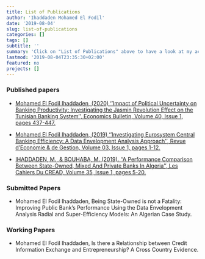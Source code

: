 ```yaml
---
title: List of Publications
author: 'Ihaddaden Mohamed El Fodil'
date: '2019-08-04'
slug: list-of-publications
categories: []
tags: []
subtitle: ''
summary: 'Click on "List of Publications" above to have a look at my academic publications'
lastmod: '2019-08-04T23:35:30+02:00'
featured: no
projects: []
---
```


### Published papers

- [Mohamed El Fodil Ihaddaden, (2020) ''Impact of Political Uncertainty on Banking Productivity: Investigating the Jasmin Revolution Effect on the Tunisian Banking System'', Economics Bulletin, Volume 40, Issue 1, pages 437-447.](http://www.accessecon.com/Pubs/EB/2020/Volume40/EB-20-V40-I1-P37.pdf)

- [Mohamed El Fodil Ihaddaden, (2019) ''Investigating Eurosystem Central Banking Efficiency: A Data Envelopment Analysis Approach'', Revue d'Economie & de Gestion, Volume 03, Issue 1, pages 1-12.](https://poseidon01.ssrn.com/delivery.php?ID=045009089115014002123102117092120088033043069002065054095096000092123072031012004123043028032104020043034081114077094077004092022034064058004081069029086004031098124037042054008096073068007116095083121008015126121122007074005124007030019070112079026073&EXT=pdf)

- [IHADDADEN, M., & BOUHABA, M. (2019). ''A Performance Comparison Between State-Owned, Mixed And Private Banks In Algeria'', Les Cahiers Du CREAD, Volume 35, Issue 1, pages 5-20.](http://revue.cread.dz/index.php/les-cahiers-du-cread/article/view/1189)



### Submitted Papers

- Mohamed El Fodil Ihaddaden, Being State-Owned is not a Fatality: Improving Public Bank's Performance Using the Data Envelopment Analysis Radial and Super-Efficiency Models: An Algerian Case Study.

### Working Papers

- Mohamed El Fodil Ihaddaden, Is there a Relationship between Credit Information Exchange and Entrepreneurship? A Cross Country Evidence.

